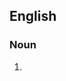 {{also|whooping-cranes}}

==English==

===Noun===
{{head|en|noun plural form|head=[[whooping]] [[crane]]s}}

# {{plural of|whooping crane|lang=en}}